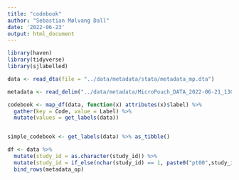 ```yaml
---
title: "codebook"
author: "Sebastian Mølvang Dall"
date: '2022-06-23'
output: html_document
---
```






```r
library(haven)
library(tidyverse)
library(sjlabelled)
```





```r
data <- read_dta(file = "../data/metadata/stata/metadata_mp.dta")

metadata <- read_delim("../data/metadata/MicroPouch_DATA_2022-06-21_1300.csv", delim = ";")
```

```r
codebook <- map_df(data, function(x) attributes(x)$label) %>% 
  gather(key = Code, value = Label) %>% 
  mutate(values = get_labels(data))


simple_codebook <- get_labels(data) %>% as_tibble()
```


```r
df <- data %>% 
  mutate(study_id = as.character(study_id)) %>% 
  mutate(study_id = if_else(nchar(study_id) == 1, paste0("pt00",study_id),paste0("pt0",study_id))) %>% 
  bind_rows(metadata_op)
```

